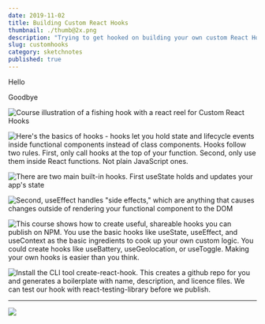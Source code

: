 ```yaml
---
date: 2019-11-02
title: Building Custom React Hooks
thumbnail: ./thumb@2x.png
description: "Trying to get hooked on building your own custom React Hooks?"
slug: customhooks
category: sketchnotes
published: true
---
```



<TwoCol>

<p>Hello</p>

<p>Goodbye</p>

</TwoCol>

<SketchesContainer>

![Course illustration of a fishing hook with a react reel for Custom React Hooks](./shareable-custom-hooks-in-react.png)

![Here's the basics of hooks - hooks let you hold state and lifecycle events inside functional components instead of class components. Hooks follow two rules. First, only call hooks at the top of your function. Second, only use them inside React functions. Not plain JavaScript ones.](./customhooks-1.png)

![There are two main built-in hooks. First useState holds and updates your app's state](./customhooks-3.png)

![Second, useEffect handles "side effects," which are anything that causes changes outside of rendering your functional component to the DOM](./customhooks-4.png)

![This course shows how to create useful, shareable hooks you can publish on NPM. You use the basic hooks like useState, useEffect, and useContext as the basic ingredients to cook up your own custom logic. You could create hooks like useBattery, useGeolocation, or useToggle. Making your own hooks is easier than you think.](./customhooks-2.png)

![Install the CLI tool create-react-hook. This creates a github repo for you and generates a boilerplate with name, description, and licence files. We can test our hook with react-testing-library before we publish.](./customhooks-5.png)

---

<FullSketchnote coursename="Shareable Custom Hooks in React" courselink="https://egghead.io/courses/shareable-custom-hooks-in-react?rc=272bjb">

![](./customhooks-mini.png)

</FullSketchnote>

</SketchesContainer>